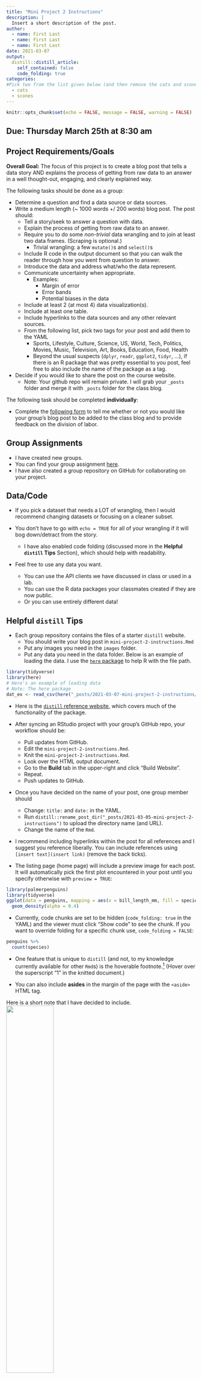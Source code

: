 ```yaml
---
title: "Mini Project 2 Instructions"
description: |
  Insert a short description of the post.
author:
  - name: First Last 
  - name: First Last
  - name: First Last
date: 2021-03-07
output:
  distill::distill_article:
    self_contained: false
    code_folding: true
categories:
#Pick two from the list given below (and then remove the cats and scones).  
  - cats
  - scones
---
```




```r
knitr::opts_chunk$set(echo = FALSE, message = FALSE, warning = FALSE)
```

## Due: Thursday March 25th at 8:30 am


## Project Requirements/Goals

**Overall Goal:** The focus of this project is to create a blog post that tells a data story AND explains the process of getting from raw data to an answer in a well thought-out, engaging, and clearly explained way.

The following tasks should be done as a group:

* Determine a question and find a data source or data sources.
* Write a medium length (~ 1000 words +/ 200 words) blog post. The post should:
    + Tell a story/seek to answer a question with data.
    + Explain the process of getting from raw data to an answer.
    + Require you to do some *non-trivial* data wrangling and to join at least two data frames. (Scraping is optional.)
        + Trivial wrangling: a few `mutate()`s and `select()`s
    + Include R code in the output document so that you can walk the reader through how you went from question to answer.  
    + Introduce the data and address what/who the data represent.
    + Communicate uncertainty when appropriate. 
        + Examples: 
            + Margin of error
            + Error bands
            + Potential biases in the data
    + Include at least 2 (at most 4) data visualization(s).
    + Include at least one table.
    + Include hyperlinks to the data sources and any other relevant sources.
    + From the following list, pick two tags for your post and add them to the YAML
        + Sports, Lifestyle, Culture, Science, US, World, Tech, Politics, Movies, Music, Television, Art, Books, Education, Food, Health
        + Beyond the usual suspects (`dplyr`, `readr`, `ggplot2`, `tidyr`, ...), if there is an R package that was pretty essential to you post, feel free to also include the name of the package as a tag.
    
    
* Decide if you would like to share the post on the course website.
    + Note: Your github repo will remain private. I will grab your `_posts` folder and merge it with `_posts` folder for the class blog. 


The following task should be completed **individually**:

* Complete the [following form](https://forms.gle/x9EEEtByPmufkgFH6) to tell me whether or not you would like your group's blog post to be added to the class blog and to provide feedback on the division of labor.  

## Group Assignments

* I have created new groups.
* You can find your group assignment [here](https://docs.google.com/spreadsheets/d/1fkPnyV8FPQ15PivEqjJzHRUI8XPzOlTz3tseSWOBeyU/edit?usp=sharing).
* I have also created a group repository on GitHub for collaborating on your project.

## Data/Code

* If you pick a dataset that needs a LOT of wrangling, then I would recommend changing datasets or focusing on a cleaner subset.

* You don't have to go with `echo = TRUE` for all of your wrangling if it will bog down/detract from the story.
    + I have also enabled code folding (discussed more in the **Helpful `distill` Tips** Section), which should help with readability.

* Feel free to use any data you want.
    + You can use the API clients we have discussed in class or used in a lab.  
    + You can use the R data packages your classmates created if they are now public.
    + Or you can use entirely different data!

## Helpful `distill` Tips

* Each group repository contains the files of a starter `distill` website.  
    + You should write your blog post in `mini-project-2-instructions.Rmd`
    + Put any images you need in the `images` folder.
    + Put any data you need in the data folder.  Below is an example of loading the data.  I use the [`here` package](https://here.r-lib.org/) to help R with the file path.

```r
library(tidyverse)
library(here)
# Here's an example of loading data
# Note: The here package 
dat_ex <- read_csv(here("_posts/2021-03-07-mini-project-2-instructions/data/mythbusters.csv"))
```


* Here is the [`distill` reference website](https://pkgs.rstudio.com/distill/), which covers much of the functionality of the package.

* After syncing an RStudio project with your group's GitHub repo, your workflow should be:
    + Pull updates from GitHub.
    + Edit the `mini-project-2-instructions.Rmd`.
    + Knit the `mini-project-2-instructions.Rmd`.
    + Look over the HTML output document.
    + Go to the **Build** tab in the upper-right and click "Build Website".
    + Repeat.
    + Push updates to GitHub.

* Once you have decided on the name of your post, one group member should 
    + Change: `title:` and `date:` in the YAML. 
    + Run `distill::rename_post_dir("_posts/2021-03-05-mini-project-2-instructions")` to upload the directory name (and URL).
    + Change the name of the `Rmd`.

* I recommend including hyperlinks within the post for all references and I suggest you reference liberally.  You can include references using `[insert text](insert link)` (remove the back ticks).

* The listing page (home page) will include a preview image for each post.  It will automatically pick the first plot encountered in your post until you specify otherwise with `preview = TRUE`:


```r
library(palmerpenguins)
library(tidyverse)
ggplot(data = penguins, mapping = aes(x = bill_length_mm, fill = species)) +
  geom_density(alpha = 0.4)
```

* Currently, code chunks are set to be hidden (`code_folding: true` in the YAML) and the viewer must click "Show code" to see the chunk.  If you want to override folding for a specific chunk use, `code_folding = FALSE`:

```r
penguins %>%
  count(species)
```

* One feature that is unique to `distill` (and not, to my knowledge currently available for other `Rmd`s) is the hoverable footnote.^[Check it out!]  (Hover over the superscript "1" in the knitted document.)

* You can also include **asides** in the margin of the page with the `<aside>` HTML tag.


<aside>
Here is a short note that I have decided to include.
</aside>

<aside>
![](images/reed-college-griffin-red.png){width=50%}
</aside>

* There are several ways to include display tables.  Here are a few options, which we will discuss in Week 6 Thursday's class.


```r
# Use layout="l-body-outset" to allow table to be wider than main text

# For a simple table, consider kable() in knitr
library(knitr)
penguins %>%
  head() %>%
  kable()

# For tables with many rows and/or many columns, consider paged_table()
library(rmarkdown)
penguins %>%
  paged_table(options = list(rows.print = 5, cols.print = 5))

# For lots of flexibility, consider the gt package
library(gt)
penguins %>%
  count(island, species) %>%
  group_by(island) %>%
  gt() %>%
  tab_header(title = "Palmer's Penguins") %>%
  tab_source_note(source_note = "Reference: Gorman KB, Williams TD, Fraser WR (2014)")
```




## Rubric

I will grade the blog post by accessing them directly in your group GitHub repo.  Make sure the post is finalized and it is clear what file contains the post by the due date.


When I assess your blog post, I will be looking for the following:

* **The items listed above for what the blog should include.**

In addition, I will be looking for:

* Appropriate data wrangling
* Any data visualizations 
    + Make appropriate use of geoms and their aesthetics
    + Contain helpful context
    + Are clear and engaging
    + Support the text
* Any tables are easy to read and support the text.
* The text is well organized and well-written.
* The code is appropriate, well organized and well-written.
* I can follow the data story (i.e., it is clear how you got from raw data to answer).
* The post is creative and engaging.
* Any statistical arguments are clear and accurate.
* The writing is for a non-technical audience.






